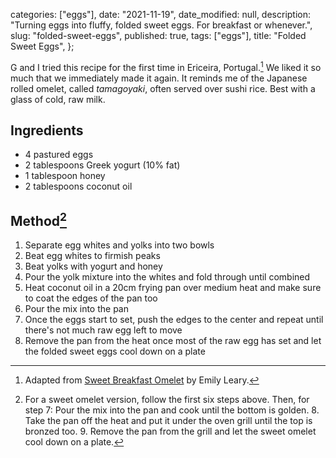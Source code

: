 
  categories: ["eggs"],
  date: "2021-11-19",
  date_modified: null,
  description:
    "Turning eggs into fluffy, folded sweet eggs. For breakfast or whenever.",
  slug: "folded-sweet-eggs",
  published: true,
  tags: ["eggs"],
  title: "Folded Sweet Eggs",
};


G and I tried this recipe for the first time in Ericeira, Portugal.[^1] We liked it so much that we immediately made it again. It reminds me of the Japanese rolled omelet, called _tamagoyaki_, often served over sushi rice. Best with a glass of cold, raw milk.

## Ingredients

- 4 pastured eggs
- 2 tablespoons Greek yogurt (10% fat)
- 1 tablespoon honey
- 2 tablespoons coconut oil

## Method[^2]

1. Separate egg whites and yolks into two bowls
2. Beat egg whites to firmish peaks
3. Beat yolks with yogurt and honey
4. Pour the yolk mixture into the whites and fold through until combined
5. Heat coconut oil in a 20cm frying pan over medium heat and make sure to coat the edges of the pan too
6. Pour the mix into the pan
7. Once the eggs start to set, push the edges to the center and repeat until there's not much raw egg left to move
8. Remove the pan from the heat once most of the raw egg has set and let the folded sweet eggs cool down on a plate

[^1]: Adapted from [Sweet Breakfast Omelet](https://www.amummytoo.co.uk/sweet-breakfast-omelette-yes-really-delicious/) by Emily Leary.
[^2]: For a sweet omelet version, follow the first six steps above. Then, for step 7: Pour the mix into the pan and cook until the bottom is golden. 8. Take the pan off the heat and put it under the oven grill until the top is bronzed too. 9. Remove the pan from the grill and let the sweet omelet cool down on a plate.
